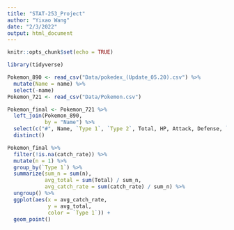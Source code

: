 ```yaml
---
title: "STAT-253_Project"
author: "Yixao Wang"
date: "2/3/2022"
output: html_document
---
```


```r
knitr::opts_chunk$set(echo = TRUE)
```

```r
library(tidyverse)
```

```r
Pokemon_890 <- read_csv("Data/pokedex_(Update_05.20).csv") %>% 
  mutate(Name = name) %>% 
  select(-name)
Pokemon_721 <- read_csv("Data/Pokemon.csv")
```

```r
Pokemon_final <- Pokemon_721 %>% 
  left_join(Pokemon_890,
            by = "Name") %>% 
  select(c("#", Name, `Type 1`, `Type 2`, Total, HP, Attack, Defense, `Sp. Atk`, `Sp. Def`, Speed, Generation, Legendary, status, species, height_m, weight_kg, abilities_number, catch_rate, base_friendship, growth_rate)) %>% 
  distinct()
```

```r
Pokemon_final %>% 
  filter(!is.na(catch_rate)) %>% 
  mutate(n = 1) %>% 
  group_by(`Type 1`) %>% 
  summarize(sum_n = sum(n),
            avg_total = sum(Total) / sum_n,
            avg_catch_rate = sum(catch_rate) / sum_n) %>% 
  ungroup() %>% 
  ggplot(aes(x = avg_catch_rate,
             y = avg_total,
             color = `Type 1`)) +
  geom_point()
```




